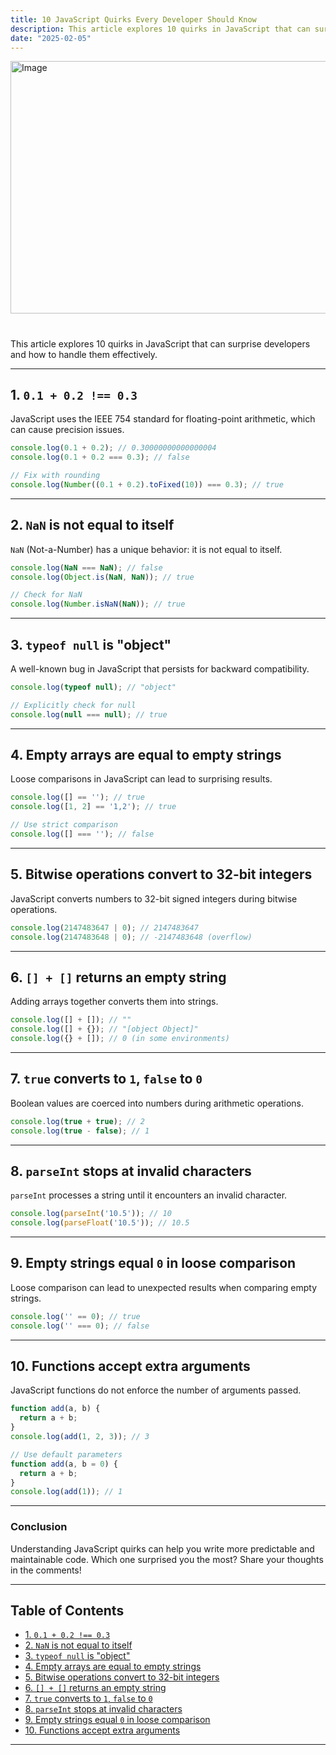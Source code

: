 ```yaml
---
title: 10 JavaScript Quirks Every Developer Should Know
description: This article explores 10 quirks in JavaScript that can surprise developers and how to handle them effectively.
date: "2025-02-05"
---
```


<Image src="/blog-post-6.png" width="718" height="404" alt="Image" />

# 

This article explores 10 quirks in JavaScript that can surprise developers and how to handle them effectively.

---

## 1. `0.1 + 0.2 !== 0.3`

JavaScript uses the IEEE 754 standard for floating-point arithmetic, which can cause precision issues.

```javascript
console.log(0.1 + 0.2); // 0.30000000000000004
console.log(0.1 + 0.2 === 0.3); // false

// Fix with rounding
console.log(Number((0.1 + 0.2).toFixed(10)) === 0.3); // true
```

---

## 2. `NaN` is not equal to itself

`NaN` (Not-a-Number) has a unique behavior: it is not equal to itself.

```javascript
console.log(NaN === NaN); // false
console.log(Object.is(NaN, NaN)); // true

// Check for NaN
console.log(Number.isNaN(NaN)); // true
```

---

## 3. `typeof null` is "object"

A well-known bug in JavaScript that persists for backward compatibility.

```javascript
console.log(typeof null); // "object"

// Explicitly check for null
console.log(null === null); // true
```

---

## 4. Empty arrays are equal to empty strings

Loose comparisons in JavaScript can lead to surprising results.

```javascript
console.log([] == ''); // true
console.log([1, 2] == '1,2'); // true

// Use strict comparison
console.log([] === ''); // false
```

---

## 5. Bitwise operations convert to 32-bit integers

JavaScript converts numbers to 32-bit signed integers during bitwise operations.

```javascript
console.log(2147483647 | 0); // 2147483647
console.log(2147483648 | 0); // -2147483648 (overflow)
```

---

## 6. `[] + []` returns an empty string

Adding arrays together converts them into strings.

```javascript
console.log([] + []); // ""
console.log([] + {}); // "[object Object]"
console.log({} + []); // 0 (in some environments)
```

---

## 7. `true` converts to `1`, `false` to `0`

Boolean values are coerced into numbers during arithmetic operations.

```javascript
console.log(true + true); // 2
console.log(true - false); // 1
```

---

## 8. `parseInt` stops at invalid characters

`parseInt` processes a string until it encounters an invalid character.

```javascript
console.log(parseInt('10.5')); // 10
console.log(parseFloat('10.5')); // 10.5
```

---

## 9. Empty strings equal `0` in loose comparison

Loose comparison can lead to unexpected results when comparing empty strings.

```javascript
console.log('' == 0); // true
console.log('' === 0); // false
```

---

## 10. Functions accept extra arguments

JavaScript functions do not enforce the number of arguments passed.

```javascript
function add(a, b) {
  return a + b;
}
console.log(add(1, 2, 3)); // 3

// Use default parameters
function add(a, b = 0) {
  return a + b;
}
console.log(add(1)); // 1
```

---

### Conclusion

Understanding JavaScript quirks can help you write more predictable and maintainable code. Which one surprised you the most? Share your thoughts in the comments!

---

## Table of Contents

- [1. `0.1 + 0.2 !== 0.3`](#1-01--02--03)
- [2. `NaN` is not equal to itself](#2-nan-is-not-equal-to-itself)
- [3. `typeof null` is "object"](#3-typeof-null-is-object)
- [4. Empty arrays are equal to empty strings](#4-empty-arrays-are-equal-to-empty-strings)
- [5. Bitwise operations convert to 32-bit integers](#5-bitwise-operations-convert-to-32-bit-integers)
- [6. `[] + []` returns an empty string](#6--returns-an-empty-string)
- [7. `true` converts to `1`, `false` to `0`](#7-true-converts-to-1-false-to-0)
- [8. `parseInt` stops at invalid characters](#8-parseint-stops-at-invalid-characters)
- [9. Empty strings equal `0` in loose comparison](#9-empty-strings-equal-0-in-loose-comparison)
- [10. Functions accept extra arguments](#10-functions-accept-extra-arguments)

---
